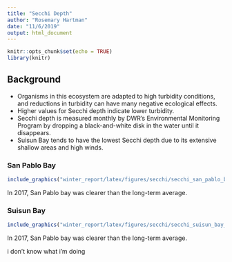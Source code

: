 ```yaml
---
title: "Secchi Depth"
author: "Rosemary Hartman"
date: "11/6/2019"
output: html_document
---
```


```r
knitr::opts_chunk$set(echo = TRUE)
library(knitr)
```

## Background
- Organisms in this ecosystem are adapted to high turbidity conditions, and reductions in turbidity can have many negative ecological effects. 
- Higher values for Secchi depth indicate lower turbidity.
- Secchi depth is measured monthly by DWR’s Environmental Monitoring Program by dropping a black-and-white disk in the water until it disappears.
- Suisun Bay tends to have the lowest Secchi depth due to its extensive shallow areas and high winds.

### San Pablo Bay
```r
include_graphics("winter_report/latex/figures/secchi/secchi_san_pablo_bay_tmp.png")

```
In 2017, San Pablo bay was clearer than the long-term average.

### Suisun Bay
```r
include_graphics("winter_report/latex/figures/secchi/secchi_suisun_bay_tmp.png")

```
In 2017, San Pablo bay was clearer than the long-term average.

i don't know what i'm doing

